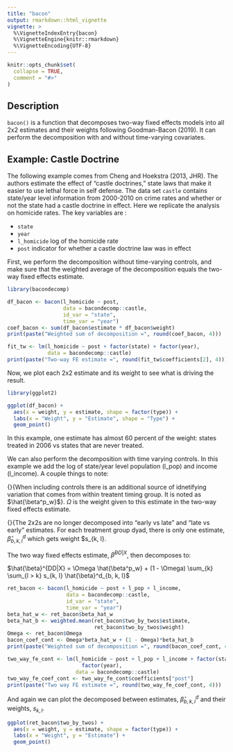 ```yaml
---
title: "bacon"
output: rmarkdown::html_vignette
vignette: >
  %\VignetteIndexEntry{bacon}
  %\VignetteEngine{knitr::rmarkdown}
  %\VignetteEncoding{UTF-8}
---
```


```r
knitr::opts_chunk$set(
  collapse = TRUE,
  comment = "#>"
)
```

## Description
`bacon()` is a function that decomposes two-way fixed effects models into all 2x2 estimates and their weights following Goodman-Bacon (2019). It can perform the decomposition with and without time-varying covariates.

## Example: Castle Doctrine
The following example comes from Cheng and Hoekstra (2013, JHR). The authors estimate the effect of "castle doctrines," state laws that make it easier to use lethal force in self defense. The data set `castle` contains state/year level information from 2000-2010 on crime rates and whether or not the state had a castle doctrine in effect. Here we replicate the analysis on homicide rates. The key variables are :

* `state`
* `year`
* `l_homicide` log of the homicide rate
* `post` indicator for whether a castle doctrine law was in effect

First, we perform the decomposition without time-varying controls, and make sure that the weighted average of the decomposition equals the two-way fixed effects estimate.

```r
library(bacondecomp)

df_bacon <- bacon(l_homicide ~ post,
                  data = bacondecomp::castle,
                  id_var = "state",
                  time_var = "year")
coef_bacon <- sum(df_bacon$estimate * df_bacon$weight)
print(paste("Weighted sum of decomposition =", round(coef_bacon, 4)))

fit_tw <- lm(l_homicide ~ post + factor(state) + factor(year), 
             data = bacondecomp::castle)
print(paste("Two-way FE estimate =", round(fit_tw$coefficients[2], 4)))

```

Now, we plot each 2x2 estimate and its weight to see what is driving the result.

```r
library(ggplot2)

ggplot(df_bacon) +
  aes(x = weight, y = estimate, shape = factor(type)) +
  labs(x = "Weight", y = "Estimate", shape = "Type") +
  geom_point()
```

In this example, one estimate has almost 60 percent of the weight: states treated in 2006 vs states that are never treated.

We can also perform the decomposition with time varying controls. In this example we add the log of state/year level population (l_pop) and income (l_income). A couple things to note: 

\item{}{When including controls there is an additional source of idnetifying variation that comes from within treatent timing group. It is noted as $\hat{\beta^p_w}$}. $\Omega$ is the weight given to this estimate in the two-way fixed effects estimate. 
\item{}{The 2x2s are no longer decomposed into "early vs late" and "late vs early" estimates. For each treatment group dyad, there is only one estimate, $\hat{\beta}^d_{b, k, l}$ which gets weight $s_{k, l}.

The two way fixed effects estimate, $\hat{\beta}^{DD|X}$, then decomposes to: 

$\hat{\beta}^{DD|X} = \Omega \hat{\beta^p_w} + (1 - \Omega) \sum_{k} \sum_{l > k} s_{k, l} \hat{\beta}^d_{b, k, l}$


```r
ret_bacon <- bacon(l_homicide ~ post + l_pop + l_income, 
                   data = bacondecomp::castle,
                   id_var = "state",
                   time_var = "year")
beta_hat_w <- ret_bacon$beta_hat_w
beta_hat_b <- weighted.mean(ret_bacon$two_by_twos$estimate, 
                            ret_bacon$two_by_twos$weight)
Omega <- ret_bacon$Omega
bacon_coef_cont <- Omega*beta_hat_w + (1 - Omega)*beta_hat_b
print(paste("Weighted sum of decomposition =", round(bacon_coef_cont, 4)))

two_way_fe_cont <- lm(l_homicide ~ post + l_pop + l_income + factor(state) + 
                        factor(year), 
                      data = bacondecomp::castle)
two_way_fe_coef_cont <- two_way_fe_cont$coefficients["post"]
print(paste("Two way FE estimate =", round(two_way_fe_coef_cont, 4)))
```

And again we can plot the decomposed between estimates, $\hat{\beta}^d_{b, k, l}$ and their weights, $s_{k, l}$.

```r
ggplot(ret_bacon$two_by_twos) +
  aes(x = weight, y = estimate, shape = factor(type)) +
  labs(x = "Weight", y = "Estimate") +
  geom_point()
```
